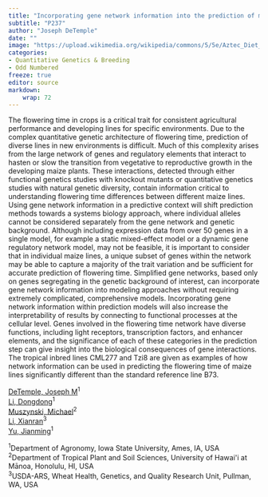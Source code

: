 ```yaml
---
title: "Incorporating gene network information into the prediction of maize flowering time"
subtitle: "P237"
author: "Joseph DeTemple"
date: ""
image: "https://upload.wikimedia.org/wikipedia/commons/5/5e/Aztec_Diet_Basket_of_Corn_%289755332575%29.jpg"
categories: 
- Quantitative Genetics & Breeding
- Odd Numbered
freeze: true
editor: source
markdown: 
    wrap: 72
---
```


The flowering time in crops is a critical trait for consistent agricultural performance and developing lines for specific environments. Due to the complex quantitative genetic architecture of flowering time, prediction of diverse lines in new environments is difficult. Much of this complexity arises from the large network of genes and regulatory elements that interact to hasten or slow the transition from vegetative to reproductive growth in the developing maize plants. These interactions, detected through either functional genetics studies with knockout mutants or quantitative genetics studies with natural genetic diversity, contain information critical to understanding flowering time differences between different maize lines. Using gene network information in a predictive context will shift prediction methods towards a systems biology approach, where individual alleles cannot be considered separately from the gene network and genetic background. Although including expression data from over 50 genes in a single model, for example a static mixed-effect model or a dynamic gene regulatory network model, may not be feasible, it is important to consider that in individual maize lines, a unique subset of genes within the network may be able to capture a majority of the trait variation and be sufficient for accurate prediction of flowering time. Simplified gene networks, based only on genes segregating in the genetic background of interest, can incorporate gene network information into modeling approaches without requiring extremely complicated, comprehensive models. Incorporating gene network information within prediction models will also increase the interpretability of results by connecting to functional processes at the cellular level. Genes involved in the flowering time network have diverse functions, including light receptors, transcription factors, and enhancer elements, and the significance of each of these categories in the prediction step can give insight into the biological consequences of gene interactions. The tropical inbred lines CML277 and Tzi8 are given as examples of how network information can be used in predicting the flowering time of maize lines significantly different than the standard reference line B73.

<a href='mailto:detemplj@iastate.edu'>DeTemple, Joseph M</a><sup>1</sup><br><a href='mailto:ddli@iastate.edu'>Li, Dongdong</a><sup>1</sup><br><a href='mailto:mgmuszyn@hawaii.edu'>Muszynski, Michael</a><sup>2</sup><br><a href='mailto:xianran.li@wsu.edu'>Li, Xianran</a><sup>3</sup><br><a href='mailto:jmyu@iastate.edu'>Yu, Jianming</a><sup>1</sup><br>

<sup>1</sup>Department of Agronomy, Iowa State University, Ames, IA, USA<br><sup>2</sup>Department of Tropical Plant and Soil Sciences, University of Hawai&#39;i at Mānoa, Honolulu, HI, USA<br><sup>3</sup>USDA-ARS, Wheat Health, Genetics, and Quality Research Unit, Pullman, WA, USA<br>